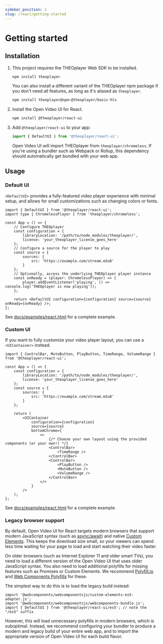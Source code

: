 ```yaml
---
sidebar_position: 1
slug: /react/getting-started
---
```


# Getting started

## Installation

1. This project requires the THEOplayer Web SDK to be installed.
    ```sh
    npm install theoplayer
    ```
    You can also install a different variant of the THEOplayer npm package if you don't need all features, as long as it's aliased as `theoplayer`.
    ```sh
    npm install theoplayer@npm:@theoplayer/basic-hls
    ```
2. Install the Open Video UI for React.
    ```sh
    npm install @theoplayer/react-ui
    ```
3. Add `@theoplayer/react-ui` to your app:
    ```jsx
    import { DefaultUI } from '@theoplayer/react-ui';
    ```
    Open Video UI will import THEOplayer from `theoplayer/chromeless`.
    If you're using a bundler such as Webpack or Rollup, this dependency should automatically get bundled with your web app.

## Usage

### Default UI

`<DefaultUI>` provides a fully-featured video player experience with minimal setup, and allows for small customizations such as changing colors or fonts.

```tsx
import { DefaultUI } from '@theoplayer/react-ui';
import type { ChromelessPlayer } from 'theoplayer/chromeless';

const App = () => {
    // Configure THEOplayer
    const configuration = {
        libraryLocation: '/path/to/node_modules/theoplayer/',
        license: 'your_theoplayer_license_goes_here'
    };
    // Configure a source for the player to play
    const source = {
        sources: {
            src: 'https://example.com/stream.m3u8'
        }
    };
    // Optionally, access the underlying THEOplayer player instance
    const onReady = (player: ChromelessPlayer) => {
        player.addEventListener('playing', () => console.log('THEOplayer is now playing'));
    };

    return <DefaultUI configuration={configuration} source={source} onReady={onReady} />;
};
```

See [docs/examples/react.html](https://github.com/THEOplayer/web-ui/blob/main/docs/examples/react.html) for a complete example.

### Custom UI

If you want to fully customize your video player layout, you can use a `<UIContainer>` instead.

```tsx
import { ControlBar, MuteButton, PlayButton, TimeRange, VolumeRange } from '@theoplayer/react-ui';

const App = () => {
    const configuration = {
        libraryLocation: '/path/to/node_modules/theoplayer/',
        license: 'your_theoplayer_license_goes_here'
    };
    const source = {
        sources: {
            src: 'https://example.com/stream.m3u8'
        }
    };

    return (
        <UIContainer
            configuration={configuration}
            source={source}
            bottomChrome={
                <>
                    {/* Choose your own layout using the provided components (or your own!) */}
                    <ControlBar>
                        <TimeRange />
                    </ControlBar>
                    <ControlBar>
                        <PlayButton />
                        <MuteButton />
                        <VolumeRange />
                    </ControlBar>
                </>
            }
        />
    );
};
```

See [docs/examples/react.html](https://github.com/THEOplayer/web-ui/blob/main/docs/examples/react.html) for a complete example.

### Legacy browser support

By default, Open Video UI for React targets modern browsers that support modern JavaScript syntax (such as [async/await](https://caniuse.com/async-functions)) and native [Custom Elements](https://caniuse.com/custom-elementsv1). This keeps the download size small, so your viewers can spend less time waiting for your page to load and start watching their video faster.

On older browsers (such as Internet Explorer 11 and older smart TVs), you need to load a different version of the Open Video UI that uses older JavaScript syntax. You also need to load additional polyfills for missing features such as Promises or Custom Elements. We recommend [Polyfill.io](https://polyfill.io/) and [Web Components Polyfills](https://github.com/webcomponents/polyfills) for these.

The simplest way to do this is to load the legacy build instead:

```tsx
import '@webcomponents/webcomponentsjs/custom-elements-es5-adapter.js';
import '@webcomponents/webcomponentsjs/webcomponents-bundle.js';
import { DefaultUI } from '@theoplayer/react-ui/es5'; // note the "/es5" suffix
```

However, this will load unnecessary polyfills in modern browsers, which is suboptimal. Instead, we recommend configuring your bundler to produce a modern and legacy build of your entire web app, and to import the appropriate version of Open Video UI for each build flavor.
